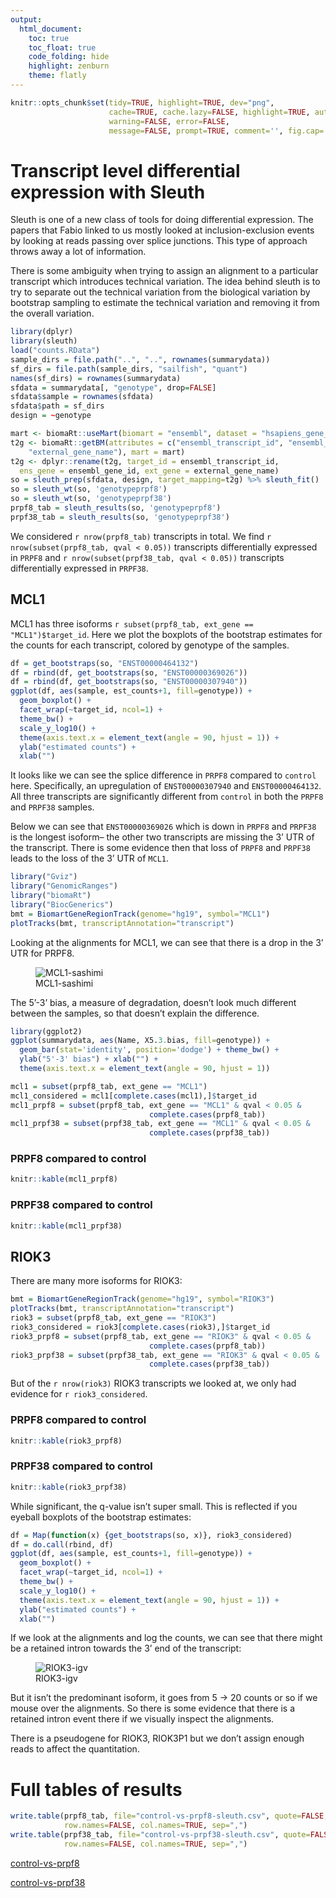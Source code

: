 ```yaml
---
output:
  html_document:
    toc: true
    toc_float: true
    code_folding: hide
    highlight: zenburn
    theme: flatly
---
```


```r
knitr::opts_chunk$set(tidy=TRUE, highlight=TRUE, dev="png",
                      cache=TRUE, cache.lazy=FALSE, highlight=TRUE, autodep=TRUE,
                      warning=FALSE, error=FALSE,
                      message=FALSE, prompt=TRUE, comment='', fig.cap='')
```

# Transcript level differential expression with Sleuth
Sleuth is one of a new class of tools for doing differential expression.
The papers that Fabio linked to us mostly looked at inclusion-exclusion
events by looking at reads passing over splice junctions. This type of
approach throws away a lot of information.

There is some ambiguity when trying to assign an alignment to a
particular transcript which introduces technical variation.
The idea behind sleuth is to try to separate out the technical variation
from the biological variation by bootstrap sampling to estimate the technical
variation and removing it from the overall variation.

```r
library(dplyr)
library(sleuth)
load("counts.RData")
sample_dirs = file.path("..", "..", rownames(summarydata))
sf_dirs = file.path(sample_dirs, "sailfish", "quant")
names(sf_dirs) = rownames(summarydata)
sfdata = summarydata[, "genotype", drop=FALSE]
sfdata$sample = rownames(sfdata)
sfdata$path = sf_dirs
design = ~genotype
```

```r
mart <- biomaRt::useMart(biomart = "ensembl", dataset = "hsapiens_gene_ensembl")
t2g <- biomaRt::getBM(attributes = c("ensembl_transcript_id", "ensembl_gene_id",
    "external_gene_name"), mart = mart)
t2g <- dplyr::rename(t2g, target_id = ensembl_transcript_id,
  ens_gene = ensembl_gene_id, ext_gene = external_gene_name)
so = sleuth_prep(sfdata, design, target_mapping=t2g) %>% sleuth_fit()
so = sleuth_wt(so, 'genotypeprpf8')
so = sleuth_wt(so, 'genotypeprpf38')
prpf8_tab = sleuth_results(so, 'genotypeprpf8')
prpf38_tab = sleuth_results(so, 'genotypeprpf38')
```

We considered `r nrow(prpf8_tab)` transcripts in total.
We find `r nrow(subset(prpf8_tab, qval < 0.05))` transcripts differentially
expressed in `PRPF8` and `r nrow(subset(prpf38_tab, qval < 0.05))` transcripts
differentially expressed in `PRPF38`.

## MCL1
MCL1 has three isoforms `r subset(prpf8_tab, ext_gene == "MCL1")$target_id`.
Here we plot the boxplots of the bootstrap estimates for the counts for each
transcript, colored by genotype of the samples.

```r
df = get_bootstraps(so, "ENST00000464132")
df = rbind(df, get_bootstraps(so, "ENST00000369026"))
df = rbind(df, get_bootstraps(so, "ENST00000307940"))
ggplot(df, aes(sample, est_counts+1, fill=genotype)) +
  geom_boxplot() +
  facet_wrap(~target_id, ncol=1) +
  theme_bw() +
  scale_y_log10() +
  theme(axis.text.x = element_text(angle = 90, hjust = 1)) +
  ylab("estimated counts") +
  xlab("")
```

It looks like we can see the splice difference in `PRPF8` compared
to `control` here. Specifically, an upregulation of `ENST00000307940`
and `ENST00000464132`. All three transcripts are significantly different
from `control` in both the `PRPF8` and `PRPF38` samples.

Below we can see that `ENST00000369026` which is down in `PRPF8` and `PRPF38`
is the longest isoform-- the other two transcripts are missing the 3' UTR of
the transcript. There is some evidence then that loss of `PRPF8` and `PRPF38`
leads to the loss of the 3' UTR of `MCL1`.

```r
library("Gviz")
library("GenomicRanges")
library("biomaRt")
library("BiocGenerics")
bmt = BiomartGeneRegionTrack(genome="hg19", symbol="MCL1")
plotTracks(bmt, transcriptAnnotation="transcript")
```

Looking at the alignments for MCL1, we can see that there is a drop in the 3'
UTR for PRPF8.

![MCL1-sashimi](images/MCL1-sashimi.png)

The 5'-3' bias, a measure of degradation, doesn't look much different between
the samples, so that doesn't explain the difference.

```r
library(ggplot2)
ggplot(summarydata, aes(Name, X5.3.bias, fill=genotype)) +
  geom_bar(stat='identity', position='dodge') + theme_bw() +
  ylab("5'-3' bias") + xlab("") +
  theme(axis.text.x = element_text(angle = 90, hjust = 1))
```

```r
mcl1 = subset(prpf8_tab, ext_gene == "MCL1")
mcl1_considered = mcl1[complete.cases(mcl1),]$target_id
mcl1_prpf8 = subset(prpf8_tab, ext_gene == "MCL1" & qval < 0.05 &
                               complete.cases(prpf8_tab))
mcl1_prpf38 = subset(prpf38_tab, ext_gene == "MCL1" & qval < 0.05 &
                               complete.cases(prpf38_tab))
```

### PRPF8 compared to control
```r
knitr::kable(mcl1_prpf8)
```

### PRPF38 compared to control
```r
knitr::kable(mcl1_prpf38)
```

## RIOK3
There are many more isoforms for RIOK3:

```r
bmt = BiomartGeneRegionTrack(genome="hg19", symbol="RIOK3")
plotTracks(bmt, transcriptAnnotation="transcript")
riok3 = subset(prpf8_tab, ext_gene == "RIOK3")
riok3_considered = riok3[complete.cases(riok3),]$target_id
riok3_prpf8 = subset(prpf8_tab, ext_gene == "RIOK3" & qval < 0.05 &
                               complete.cases(prpf8_tab))
riok3_prpf38 = subset(prpf38_tab, ext_gene == "RIOK3" & qval < 0.05 &
                               complete.cases(prpf38_tab))
```

But of the `r nrow(riok3)`
RIOK3 transcripts we looked at, we only had evidence for
`r riok3_considered`.

### PRPF8 compared to control
```r
knitr::kable(riok3_prpf8)
```

### PRPF38 compared to control
```r
knitr::kable(riok3_prpf38)
```

While significant, the q-value isn't super small. This is reflected if
you eyeball boxplots of the bootstrap estimates:

```r
df = Map(function(x) {get_bootstraps(so, x)}, riok3_considered)
df = do.call(rbind, df)
ggplot(df, aes(sample, est_counts+1, fill=genotype)) +
  geom_boxplot() +
  facet_wrap(~target_id, ncol=1) +
  theme_bw() +
  scale_y_log10() +
  theme(axis.text.x = element_text(angle = 90, hjust = 1)) +
  ylab("estimated counts") +
  xlab("")
```

If we look at the alignments and log the counts, we can see that there might
be a retained intron towards the 3' end of the transcript:

![RIOK3-igv](images/RIOK3-igv.png)

But it isn't the predominant isoform, it goes from 5 -> 20 counts or so if we
mouse over the alignments. So there is some evidence that there is a retained
intron event there if we visually inspect the alignments.

There is a pseudogene for RIOK3, RIOK3P1 but we don't assign enough reads to
affect the quantitation.

# Full tables of results
```r
write.table(prpf8_tab, file="control-vs-prpf8-sleuth.csv", quote=FALSE,
            row.names=FALSE, col.names=TRUE, sep=",")
write.table(prpf38_tab, file="control-vs-prpf38-sleuth.csv", quote=FALSE,
            row.names=FALSE, col.names=TRUE, sep=",")
```

[control-vs-prpf8](control-vs-prpf8-sleuth.csv)

[control-vs-prpf38](control-vs-prpf38-sleuth.csv)
